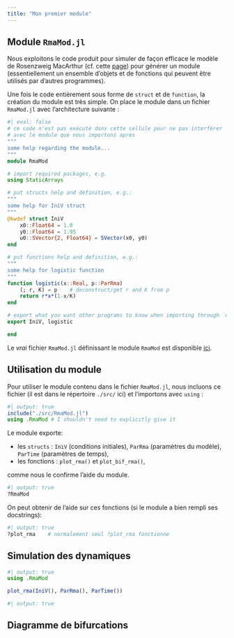 ```yaml
---
title: "Mon premier module"
---
```


## Module `RmaMod.jl`

Nous exploitons le code produit pour simuler de façon efficace le modèle de Rosenzweig MacArthur (cf. cette [page](annexe_swift_rma.qmd)) pour générer un module (essentiellement un ensemble d'objets et de fonctions qui peuvent être utilisés par d'autres programmes).

Une fois le code entièrement sous forme de `struct` et de `function`, la création du module est très simple. On place le module dans un fichier `RmaMod.jl` avec l'architecture suivante :
```julia
#| eval: false
# ce code n'est pas exécuté dans cette cellule pour ne pas interférer
# avec le module que nous importons après
"""
some help regarding the module...
"""
module RmaMod

# import required packages, e.g.
using StaticArrays

# put structs help and definition, e.g.:
"""
some help for IniV struct
"""
@kwdef struct IniV
    x0::Float64 = 1.0
    y0::Float64 = 1.95
    u0::SVector{2, Float64} = SVector(x0, y0)
end

# put functions help and definition, e.g.:
"""
some help for logistic function
"""
function logistic(x::Real, p::ParRma)
    (; r, K) = p    # deconstruct/get r and K from p
    return r*x*(1-x/K)
end

# export what you want other programs to know when importing through `using`
export IniV, logistic

end
```

Le *vrai* fichier `RmaMod.jl` définissant le module `RmaMod` est disponible [ici](src/RmaMod.jl).

## Utilisation du module

Pour utiliser le module contenu dans le fichier `RmaMod.jl`, nous incluons ce fichier (il est dans le répertoire `./src/` ici) et l'importons avec `using` :

```julia
#| output: true
include("./src/RmaMod.jl")
using .RmaMod # I shouldn't need to explicitly give it
```

Le module exporte:

- les `structs` : `IniV` (conditions initiales), `ParRma` (paramètres du modèle), `ParTime` (paramètres de temps),
- les fonctions : `plot_rma()` et `plot_bif_rma()`,

comme nous le confirme l'aide du module.
```julia
#| output: true
?RmaMod
```


On peut obtenir de l'aide sur ces fonctions (si le module a bien rempli ses docstrings):

```julia
#| output: true
?plot_rma    # normalement seul ?plot_rma fonctionne
```

## Simulation des dynamiques

```julia
#| output: true
using .RmaMod

plot_rma(IniV(), ParRma(), ParTime())
```
```julia
#| output: true
```

## Diagramme de bifurcations
